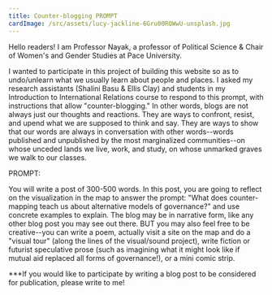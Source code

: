 ```yaml
---
title: Counter-blogging PROMPT
cardImage: /src/assets/lucy-jackline-6Gru00RQWwU-unsplash.jpg
---
```


Hello readers! I am Professor Nayak, a professor of Political Science & Chair of Women's and Gender Studies at Pace University.

I wanted to participate in this project of building this website so as to undo/unlearn what we usually learn about people and places. I asked my research assistants (Shalini Basu & Ellis Clay) and students in my Introduction to International Relations course to respond to this prompt, with instructions that allow "counter-blogging." In other words, blogs are not always just our thoughts and reactions. They are ways to confront, resist, and upend what we are supposed to think and say. They are ways to show that our words are always in conversation with other words--words published and unpublished by the most marginalized communities--on whose unceded lands we live, work, and study, on whose unmarked graves we walk to our classes.

PROMPT:

You will write a post of 300-500 words. In this post, you are going to reflect on the visualization in the map to answer the prompt: "What does counter-mapping teach us about alternative models of governance?" and use concrete examples to explain. The blog may be in narrative form, like any other blog post you may see out there. BUT you may also feel free to be creative--you can write a poem, actually visit a site on the map and do a "visual tour" (along the lines of the visual/sound project), write fiction or futurist speculative prose (such as imagining what it might look like if mutual aid replaced all forms of governance!), or a mini comic strip.

\*\*\*If you would like to participate by writing a blog post to be considered for publication, please write to me!
